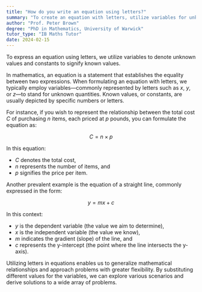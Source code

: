 ```yaml
---
title: "How do you write an equation using letters?"
summary: "To create an equation with letters, utilize variables for unknown values and constants for known values."
author: "Prof. Peter Brown"
degree: "PhD in Mathematics, University of Warwick"
tutor_type: "IB Maths Tutor"
date: 2024-02-15
---
```


To express an equation using letters, we utilize variables to denote unknown values and constants to signify known values.

In mathematics, an equation is a statement that establishes the equality between two expressions. When formulating an equation with letters, we typically employ variables—commonly represented by letters such as $x$, $y$, or $z$—to stand for unknown quantities. Known values, or constants, are usually depicted by specific numbers or letters.

For instance, if you wish to represent the relationship between the total cost $C$ of purchasing $n$ items, each priced at $p$ pounds, you can formulate the equation as:

$$
C = n \times p
$$

In this equation:
- $C$ denotes the total cost,
- $n$ represents the number of items, and
- $p$ signifies the price per item.

Another prevalent example is the equation of a straight line, commonly expressed in the form:

$$
y = mx + c
$$

In this context:
- $y$ is the dependent variable (the value we aim to determine),
- $x$ is the independent variable (the value we know),
- $m$ indicates the gradient (slope) of the line, and
- $c$ represents the y-intercept (the point where the line intersects the y-axis).

Utilizing letters in equations enables us to generalize mathematical relationships and approach problems with greater flexibility. By substituting different values for the variables, we can explore various scenarios and derive solutions to a wide array of problems.
    